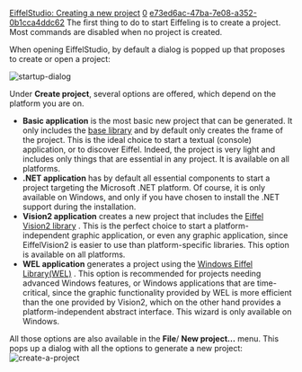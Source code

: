 [[Property:title|EiffelStudio: Creating a new project]]
[[Property:weight|0]]
[[Property:uuid|e73ed6ac-47ba-7e08-a352-0b1cca4ddc62]]
The first thing to do to start Eiffeling is to create a project. Most commands are disabled when no project is created.

When opening EiffelStudio, by default a dialog is popped up that proposes to create or open a project:
 [[Image:startup-dialog]]  
Under '''Create project''', several options are offered, which depend on the platform you are on. 
*  '''Basic application''' is the most basic new project that can be generated. It only includes the [[EiffelBase Library|base library]]  and by default only creates the frame of the project. This is the ideal choice to start a textual (console) application, or to discover Eiffel. Indeed, the project is very light and includes only things that are essential in any project. It is available on all platforms. 
*  '''.NET application''' has by default all essential components to start a project targeting the Microsoft .NET platform. Of course, it is only available on Windows, and only if you have chosen to install the .NET support during the installation. 
*  '''Vision2 application''' creates a new project that includes the [[EiffelVision Introduction|Eiffel Vision2 library]] . This is the perfect choice to start a platform-independent graphic application, or even any graphic application, since EiffelVision2 is easier to use than platform-specific libraries. This option is available on all platforms. 
*  '''WEL application''' generates a project using the [[WEL|Windows Eiffel Library(WEL)]] . This option is recommended for projects needing advanced Windows features, or Windows applications that are time-critical, since the graphic functionality provided by WEL is more efficient than the one provided by Vision2, which on the other hand provides a platform-independent abstract interface. This wizard is only available on Windows. 
All those options are also available in the ''' File'''/ '''New project...''' menu. This pops up a dialog with all the options to generate a new project:  [[Image:create-a-project]]  
{{tip|If you checked the "Don't show this dialog at startup" checkbox in the start-up dialog but want to get it back, you can use the [[Discardable dialogs|Preferences dialog]]  to reset the default value. }}

{{seealso|<br/>
[[Retrieving a project from a configuration file|Retrieving a project from an configuration file]]  }}




